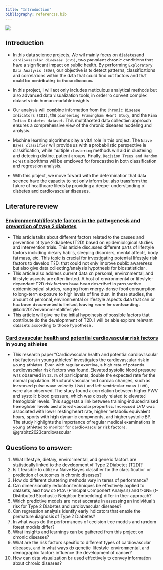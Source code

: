 ---
title: "Introduction"
bibliography: references.bib
---

![](images/cd1.png)

## Introduction

-  In this data science projects, We wil mainly focus on `diabetes`and `cardiovascular diseases (CVD)`, two prevalent chronic conditions that have a significant impact on public health. By performing `Exploratory Data Analysis (EDA)`, our objective is to detect patterns, classifications and correlations within the data that could find out factors and that could be contributing to these diseases.

-  In this project, I will not only includes meticulous analytical methods but also advanced data visualization tools, in order to convert complex datasets into human readable insights.

-  Our analysis will combine information from the `Chronic Disease Indicators (CDI)`, the `pioneering Framingham Heart Study`, and the `Pima Indian Diabetes dataset`. This multifaceted data collection approach ensures a comprehensive view of the chronic diseases modeling and analysis.

- Machine learning algorithms play a vital role in this project. The `Naive Bayes classifier` will provide us with a probabilistic perspective in classification, while multiple `clustering` methods will aid in clustering and detecing distinct patient groups. Finally, `Decision Trees and Random Forest` algorithms will be employed for forecasting in both classification and regression analysis.

- With this project, we move foward with the determination that data science have the capacity to not only inform but also transform the future of healthcare fileds by providing a deeper understanding of diabetes and cardiovascular diseases.


## Literature review

### [Environmental/lifestyle factors in the pathogenesis and prevention of type 2 diabetes](https://bmcmedicine.biomedcentral.com/articles/10.1186/s12916-017-0901-x)

-   This article talks about different factors related to the causes and prevention of type 2 diabetes (T2D) based on epidemiological studies and intervention trials. This article discusses different parts of lifestyle factors including dietary habits, sleeping disorders, mental affects, body fat mass, etc. This topic is crucial for investigating potential lifestyle risk factors to develop T2D, that could not only improve public awareness but also give data collecting/analysis hypothesis for biostatistician.
-   This article also address current data on personal, environmental, and lifestyle aspects are often limited. A host of environmental or lifestyle-dependent T2D risk factors have been described in prospective epidemiological studies, ranging from energy-dense food consumption to long-term exposure to high levels of fine dust. In these studies, the amount of personal, environmental or lifestyle aspects data that can or has been documented is limited, leaving room for confounding. @kolb2017environmentallifestyle
-   This article will give me the initial hypothesis of possible factors that contribute do the developmnent of T2D. I will be able explore relevant datasets according to those hypothesis.

### [Cardiovascular health and potential cardiovascular risk factors in young athletes](https://www.frontiersin.org/articles/10.3389/fcvm.2023.1081675/full)

-   This research paper "Cardiovascular health and potential cardiovascular risk factors in young athletes" investigates the cardiovascular risk in young athletes. Even with regular exercise, a high rate of potential cardiovascular risk factors was found. Elevated systolic blood pressure was observed in `12.6%` of participants, double the expected rate for the normal population. Structural vascular and cardiac changes, such as increased pulse wave velocity `(PWV)` and left ventricular mass `(LVM)`, were also observed. The study found a correlation between higher PWV and systolic blood pressure, which was closely related to elevated hemoglobin levels. This suggests a link between training-induced raised hemoglobin levels and altered vascular properties. Increased LVM was associated with lower resting heart rate, higher metabolic equivalent hours, sports with high dynamic components, and higher systolic BP. The study highlights the importance of regular medical examinations in young athletes to monitor for cardiovascular risk factors​​. @grabitz2023cardiovascular

## Questions to answer:

1. What lifestyle, dietary, environmental, and genetic factors are statistically linked to the development of Type 2 Diabetes (T2D)?
2. Is it feasible to utilize a Naive Bayes classifier for the classification or prediction of outcomes in chronic diseases?
3. How do different clustering methods vary in terms of performance?
4. Can dimensionality reduction techniques be effectively applied to datasets, and how do PCA (Principal Component Analysis) and t-SNE (t-Distributed Stochastic Neighbor Embedding) differ in their approach?
5. Which predictive models are most accurate in assessing an individual's risk for Type 2 Diabetes and cardiovascular diseases?
6. Can regression analysis identify early indicators that enable the premature diagnosis of Type 2 Diabetes?
7. In what ways do the performances of decision tree models and random forest models differ?
8. What insights and learnings can be gathered from this project on chronic diseases?
9. What are the risk factors specific to different types of cardiovascular diseases, and in what ways do genetic, lifestyle, environmental, and demographic factors influence the development of cancer?
10. How can data visualization be used effectively to convey information about chronic diseases?